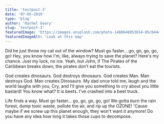 ```yaml
---
title: 'testpost-3'
date: '07-05-2019'
type: 'blog'
author: 'Rachel Geary'
slug: 'testpost-3'
featuredImage: 'https://images.unsplash.com/photo-1488646953014-85cb44e25828?ixlib=rb-1.2.1&ixid=eyJhcHBfaWQiOjEyMDd9&auto=format&fit=crop&w=2133&q=80'
featuredImageAlt: 'Look at this map'
---
```



Did he just throw my cat out of the window? Must go faster... go, go, go, go, go! Hey, you know how I'm, like, always trying to save the planet? Here's my chance. Just my luck, no ice. Yeah, but John, if The Pirates of the Caribbean breaks down, the pirates don’t eat the tourists.

God creates dinosaurs. God destroys dinosaurs. God creates Man. Man destroys God. Man creates Dinosaurs. My dad once told me, laugh and the world laughs with you, Cry, and I'll give you something to cry about you little bastard! You know what? It is beets. I've crashed into a beet truck.

Life finds a way. Must go faster... go, go, go, go, go! We gotta burn the rain forest, dump toxic waste, pollute the air, and rip up the OZONE! 'Cause maybe if we screw up this planet enough, they won't want it anymore! Do you have any idea how long it takes those cups to decompose.
